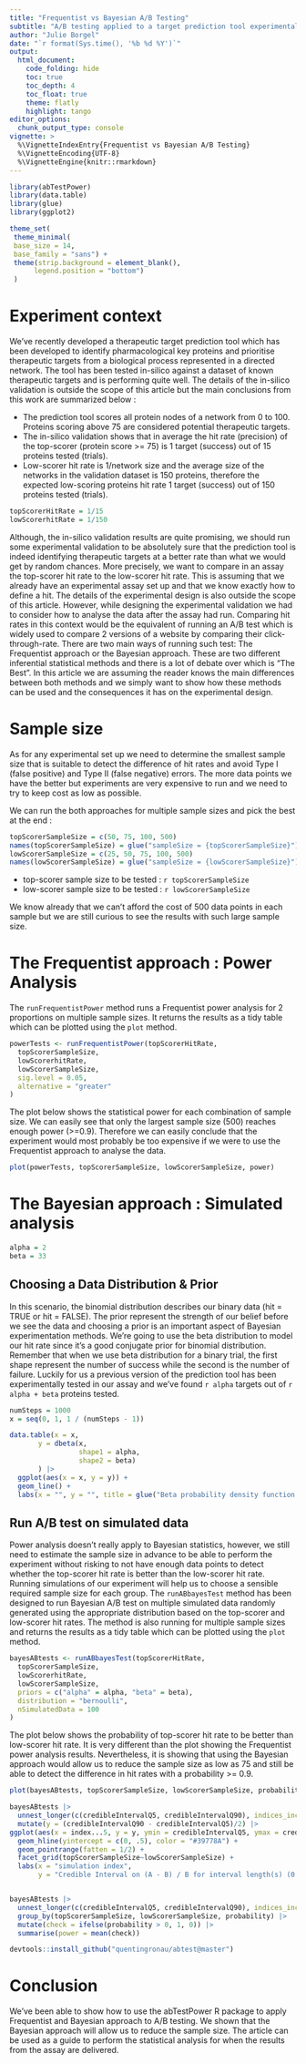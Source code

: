 ```yaml
---
title: "Frequentist vs Bayesian A/B Testing"
subtitle: "A/B testing applied to a target prediction tool experimental validation"
author: "Julie Borgel"
date: "`r format(Sys.time(), '%b %d %Y')`"
output:
  html_document:
    code_folding: hide
    toc: true
    toc_depth: 4
    toc_float: true
    theme: flatly
    highlight: tango
editor_options:
  chunk_output_type: console
vignette: >
  %\VignetteIndexEntry{Frequentist vs Bayesian A/B Testing}
  %\VignetteEncoding{UTF-8}
  %\VignetteEngine{knitr::rmarkdown}
---
```


```r
library(abTestPower)
library(data.table)
library(glue)
library(ggplot2)

theme_set(
 theme_minimal(
 base_size = 14,
 base_family = "sans") +
 theme(strip.background = element_blank(),
      legend.position = "bottom")
 )
```

# Experiment context

We've recently developed a therapeutic target prediction tool which has been developed to identify pharmacological key proteins and prioritise therapeutic targets from a biological process represented in a directed network. The tool has been tested in-silico against a dataset of known therapeutic targets and is performing quite well. The details of the in-silico validation is outside the scope of this article but the main conclusions from this work are summarized below :

* The prediction tool scores all protein nodes of a network from 0 to 100. Proteins scoring above 75 are considered potential therapeutic targets.
* The in-silico validation shows that in average the hit rate (precision) of the top-scorer (protein score >= 75) is 1 target (success) out of 15 proteins tested (trials). 
* Low-scorer hit rate is 1/network size and the average size of the networks in the validation dataset is 150 proteins, therefore the expected low-scoring proteins hit rate 1 target (success) out of 150 proteins tested (trials).

```r
topScorerHitRate = 1/15
lowScorerhitRate = 1/150
```

Although, the in-silico validation results are quite promising, we should run some experimental validation to be absolutely sure that the prediction tool is indeed identifying therapeutic targets at a better rate than what we would get by random chances. More precisely, we want to compare in an assay the top-scorer hit rate to the low-scorer hit rate. This is assuming that we already have an experimental assay set up and that we know exactly how to define a hit. The details of the experimental design is also outside the scope of this article. However, while designing the experimental validation we had to consider how to analyse the data after the assay had run. Comparing hit rates in this context would be the equivalent of running an A/B test which is widely used to compare 2 versions of a website by comparing their click-through-rate. There are two main ways of running such test: The Frequentist approach or the Bayesian approach. These are two different inferential statistical methods and there is a lot of debate over which is "The Best". In this article we are assuming the reader knows the main differences between both methods and we simply want to show how these methods can be used and the consequences it has on the experimental design.

# Sample size

As for any experimental set up we need to determine the smallest sample size that is suitable to detect the difference of hit rates and avoid Type I (false positive) and Type II (false negative) errors. The more data points we have the better but experiments are very expensive to run and we need to try to keep cost as low as possible.

We can run the both approaches for multiple sample sizes and pick the best at the end :

```r
topScorerSampleSize = c(50, 75, 100, 500)
names(topScorerSampleSize) = glue("sampleSize = {topScorerSampleSize}")
lowScorerSampleSize = c(25, 50, 75, 100, 500)
names(lowScorerSampleSize) = glue("sampleSize = {lowScorerSampleSize}")
```

 * top-scorer sample size to be tested : `r topScorerSampleSize`
 * low-scorer sample size to be tested : `r lowScorerSampleSize`

We know already that we can't afford the cost of 500 data points in each sample but we are still curious to see the results with such large sample size.

# The Frequentist approach : Power Analysis

The `runFrequentistPower` method runs a Frequentist power analysis for 2 proportions on multiple sample sizes. It returns the results as a tidy table which can be plotted using the `plot` method.

```r
powerTests <- runFrequentistPower(topScorerHitRate,
  topScorerSampleSize,
  lowScorerhitRate,
  lowScorerSampleSize,
  sig.level = 0.05,
  alternative = "greater"
)

```

The plot below shows the statistical power for each combination of sample size. We can easily see that only the largest sample size (500) reaches enough power (>=0.9). Therefore we can easily conclude that the experiment would most probably be too expensive if we were to use the Frequentist approach to analyse the data.

```r
plot(powerTests, topScorerSampleSize, lowScorerSampleSize, power)
```

# The Bayesian approach : Simulated analysis

```r
alpha = 2
beta = 33
```

## Choosing a Data Distribution & Prior

In this scenario, the binomial distribution describes our binary data (hit = TRUE or hit = FALSE). The prior represent the strength of our belief before we see the data and choosing a prior is an important aspect of Bayesian experimentation methods. We’re going to use the beta distribution to model our hit rate since it's a good conjugate prior for binomial distribution. Remember that when we use beta distribution for a binary trial, the first shape represent the number of success while the second is the number of failure. Luckily for us a previous version of the prediction tool has been experimentally tested in our assay and we've found `r alpha` targets out of `r alpha + beta` proteins tested.

```r

numSteps = 1000
x = seq(0, 1, 1 / (numSteps - 1))

data.table(x = x,
       y = dbeta(x,
                 shape1 = alpha,
                 shape2 = beta)
       ) |>
  ggplot(aes(x = x, y = y)) +
  geom_line() +
  labs(x = "", y = "", title = glue("Beta probability density function for parameters : alpha = {alpha}, beta = {beta}"))

```

## Run A/B test on simulated data

Power analysis doesn't really apply to Bayesian statistics, however, we still need to estimate the sample size in advance to be able to perform the experiment without risking to not have enough data points to detect whether the top-scorer hit rate is better than the low-scorer hit rate. Running simulations of our experiment will help us to choose a sensible required sample size for each group. The `runABbayesTest` method has been designed to run Bayesian A/B test on multiple simulated data randomly generated using the appropriate distribution based on the top-scorer and low-scorer hit rates. The method is also running for multiple sample sizes and returns the results as a tidy table which can be plotted using the `plot` method.

```r
bayesABtests <- runABbayesTest(topScorerHitRate,
  topScorerSampleSize,
  lowScorerhitRate,
  lowScorerSampleSize,
  priors = c("alpha" = alpha, "beta" = beta),
  distribution = "bernoulli",
  nSimulatedData = 100
)
```

The plot below shows the probability of top-scorer hit rate to be better than low-scorer hit rate. It is very different than the plot showing the Frequentist power analysis results. Nevertheless, it is showing that using the Bayesian approach would allow us to reduce the sample size as low as 75 and still be able to detect the difference in hit rates with a probability >= 0.9.

```r
plot(bayesABtests, topScorerSampleSize, lowScorerSampleSize, probability)
```

```r
bayesABtests |>
  unnest_longer(c(credibleIntervalQ5, credibleIntervalQ90), indices_include = TRUE, indices_to = "index", names_repair =  "universal") |>
  mutate(y = (credibleIntervalQ90 - credibleIntervalQ5)/2) |>
ggplot(aes(x = index...5, y = y, ymin = credibleIntervalQ5, ymax = credibleIntervalQ90)) +
  geom_hline(yintercept = c(0, .5), color = "#39778A") +
  geom_pointrange(fatten = 1/2) +
  facet_grid(topScorerSampleSize~lowScorerSampleSize) +
  labs(x = "simulation index",
       y = "Credible Interval on (A - B) / B for interval length(s) (0.9)")


bayesABtests |>
  unnest_longer(c(credibleIntervalQ5, credibleIntervalQ90), indices_include = TRUE, indices_to = "index", names_repair =  "universal") |>
  group_by(topScorerSampleSize, lowScorerSampleSize, probability) |>
  mutate(check = ifelse(probability > 0, 1, 0)) |>
  summarise(power = mean(check))
```


```r
devtools::install_github("quentingronau/abtest@master")

```


# Conclusion

We've been able to show how to use the abTestPower R package to apply Frequentist and Bayesian approach to A/B testing. We shown that the Bayesian approach will allow us to reduce the sample size. The article can be used as a guide to perform the statistical analysis for when the results from the assay are delivered.
